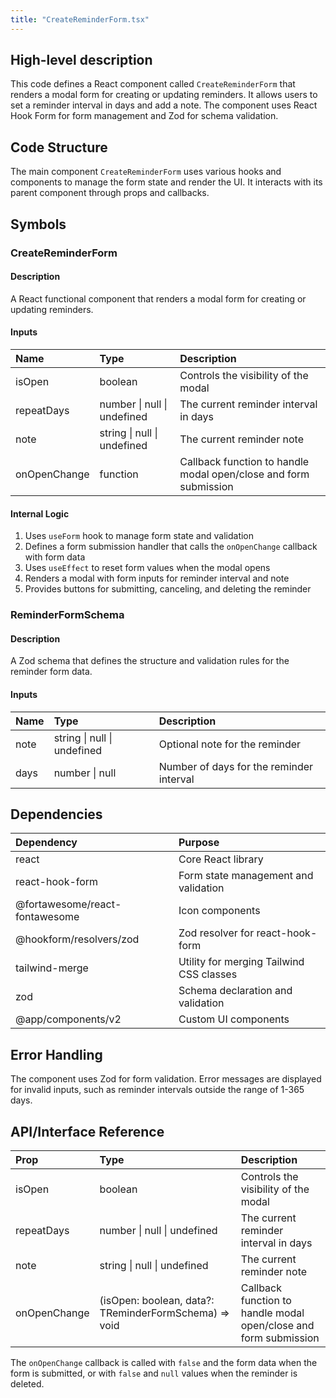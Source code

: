 ```yaml
---
title: "CreateReminderForm.tsx"
---
```


## High-level description
This code defines a React component called `CreateReminderForm` that renders a modal form for creating or updating reminders. It allows users to set a reminder interval in days and add a note. The component uses React Hook Form for form management and Zod for schema validation.

## Code Structure
The main component `CreateReminderForm` uses various hooks and components to manage the form state and render the UI. It interacts with its parent component through props and callbacks.

## Symbols

### CreateReminderForm
#### Description
A React functional component that renders a modal form for creating or updating reminders.

#### Inputs
| Name | Type | Description |
|:-----|:-----|:------------|
| isOpen | boolean | Controls the visibility of the modal |
| repeatDays | number \| null \| undefined | The current reminder interval in days |
| note | string \| null \| undefined | The current reminder note |
| onOpenChange | function | Callback function to handle modal open/close and form submission |

#### Internal Logic
1. Uses `useForm` hook to manage form state and validation
2. Defines a form submission handler that calls the `onOpenChange` callback with form data
3. Uses `useEffect` to reset form values when the modal opens
4. Renders a modal with form inputs for reminder interval and note
5. Provides buttons for submitting, canceling, and deleting the reminder

### ReminderFormSchema
#### Description
A Zod schema that defines the structure and validation rules for the reminder form data.

#### Inputs
| Name | Type | Description |
|:-----|:-----|:------------|
| note | string \| null \| undefined | Optional note for the reminder |
| days | number \| null | Number of days for the reminder interval |

## Dependencies
| Dependency | Purpose |
|:-----------|:--------|
| react | Core React library |
| react-hook-form | Form state management and validation |
| @fortawesome/react-fontawesome | Icon components |
| @hookform/resolvers/zod | Zod resolver for react-hook-form |
| tailwind-merge | Utility for merging Tailwind CSS classes |
| zod | Schema declaration and validation |
| @app/components/v2 | Custom UI components |

## Error Handling
The component uses Zod for form validation. Error messages are displayed for invalid inputs, such as reminder intervals outside the range of 1-365 days.

## API/Interface Reference
| Prop | Type | Description |
|:-----|:-----|:------------|
| isOpen | boolean | Controls the visibility of the modal |
| repeatDays | number \| null \| undefined | The current reminder interval in days |
| note | string \| null \| undefined | The current reminder note |
| onOpenChange | (isOpen: boolean, data?: TReminderFormSchema) =&gt; void | Callback function to handle modal open/close and form submission |

The `onOpenChange` callback is called with `false` and the form data when the form is submitted, or with `false` and `null` values when the reminder is deleted.